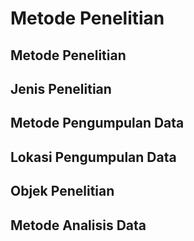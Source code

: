 # Metode Penelitian

## Metode Penelitian
## Jenis Penelitian
## Metode Pengumpulan Data
## Lokasi Pengumpulan Data
## Objek Penelitian
## Metode Analisis Data
